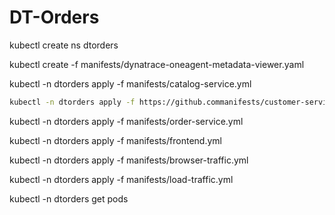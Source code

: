 # DT-Orders

kubectl create ns dtorders

kubectl create -f manifests/dynatrace-oneagent-metadata-viewer.yaml

kubectl -n dtorders apply -f manifests/catalog-service.yml

```bash
kubectl -n dtorders apply -f https://github.commanifests/customer-service.yml
```

kubectl -n dtorders apply -f manifests/order-service.yml

kubectl -n dtorders apply -f manifests/frontend.yml

kubectl -n dtorders apply -f manifests/browser-traffic.yml

kubectl -n dtorders apply -f manifests/load-traffic.yml

kubectl -n dtorders get pods
